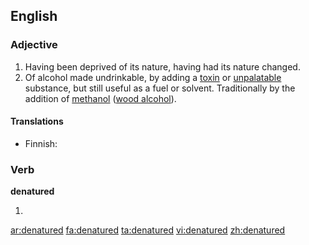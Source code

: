 ==English==

===Adjective===
{{en-adj|-}}

# Having been deprived of its nature, having had its nature changed.
# Of alcohol made undrinkable, by adding a [[toxin]] or [[unpalatable]] substance, but still useful as a fuel or solvent.  Traditionally by the addition of [[methanol]] ([[wood alcohol]]).
{{wikipedia|denatured alcohol}}

====Translations====
{{trans-top|having been deprived of its nature}}
{{trans-mid}}
{{trans-bottom}}

{{trans-top|made undrinkable}}
* Finnish: {{t|fi|denaturoitu}}
{{trans-mid}}
{{trans-bottom}}

===Verb===
'''denatured'''

# {{past of|[[denature]]}}

[[ar:denatured]]
[[fa:denatured]]
[[ta:denatured]]
[[vi:denatured]]
[[zh:denatured]]